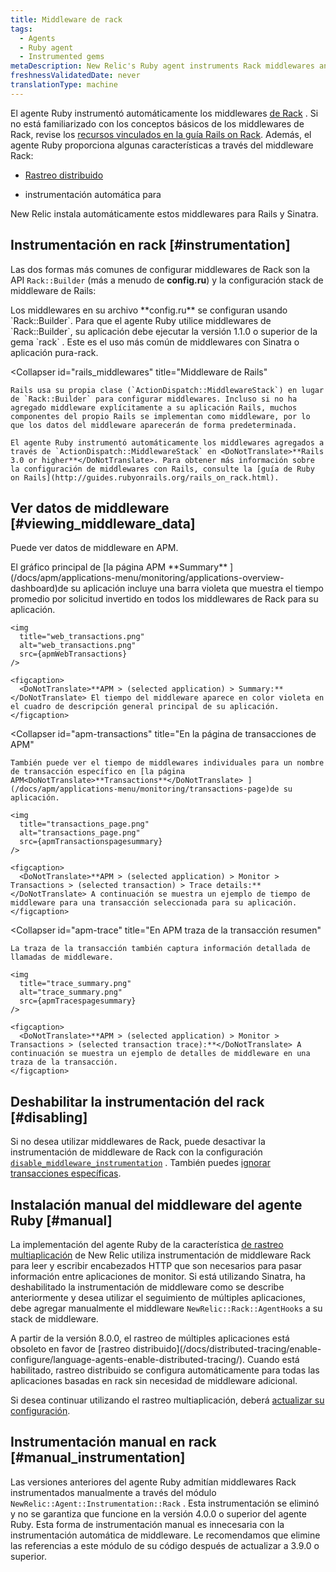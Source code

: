 ```yaml
---
title: Middleware de rack
tags:
  - Agents
  - Ruby agent
  - Instrumented gems
metaDescription: New Relic's Ruby agent instruments Rack middlewares and uses middlewares for functions like cross application tracing and browser auto-instrumentation.
freshnessValidatedDate: never
translationType: machine
---
```





El agente Ruby instrumentó automáticamente los middlewares [de Rack](http://rack.github.io/) . Si no está familiarizado con los conceptos básicos de los middlewares de Rack, revise los [recursos vinculados en la guía Rails on Rack](http://guides.rubyonrails.org/rails_on_rack.html#resources). Además, el agente Ruby proporciona algunas características a través del middleware Rack:

* [Rastreo distribuido](/docs/distributed-tracing/enable-configure/language-agents-enable-distributed-tracing/)

* instrumentación automática para

  <InlinePopover type="browser">[](/docs/agents/ruby-agent/features/page-load-timing-ruby)</InlinePopover>

New Relic instala automáticamente estos middlewares para Rails y Sinatra.

## Instrumentación en rack [#instrumentation]

Las dos formas más comunes de configurar middlewares de Rack son la API `Rack::Builder` (más a menudo de <DoNotTranslate>**config.ru**</DoNotTranslate>) y la configuración stack de middleware de Rails:

<CollapserGroup>
  <Collapser
    id="rack_builder"
    title="Rack::Builder"
  >
    Los middlewares en su archivo <DoNotTranslate>**config.ru**</DoNotTranslate> se configuran usando `Rack::Builder`. Para que el agente Ruby utilice middlewares de `Rack::Builder`, su aplicación debe ejecutar la versión 1.1.0 o superior de la gema `rack` . Este es el uso más común de middlewares con Sinatra o aplicación pura-rack.
  </Collapser>

  <Collapser
    id="rails_middlewares"
    title="Middleware de Rails"
  >
    Rails usa su propia clase (`ActionDispatch::MiddlewareStack`) en lugar de `Rack::Builder` para configurar middlewares. Incluso si no ha agregado middleware explícitamente a su aplicación Rails, muchos componentes del propio Rails se implementan como middleware, por lo que los datos del middleware aparecerán de forma predeterminada.

    El agente Ruby instrumentó automáticamente los middlewares agregados a través de `ActionDispatch::MiddlewareStack` en <DoNotTranslate>**Rails 3.0 or higher**</DoNotTranslate>. Para obtener más información sobre la configuración de middlewares con Rails, consulte la [guía de Ruby on Rails](http://guides.rubyonrails.org/rails_on_rack.html).
  </Collapser>
</CollapserGroup>

## Ver datos de middleware [#viewing_middleware_data]

Puede ver datos de middleware en APM.

<CollapserGroup>
  <Collapser
    id="apm-overview"
    title="En la página Resumen de APM"
  >
    El gráfico principal de [la página APM <DoNotTranslate>**Summary**</DoNotTranslate> ](/docs/apm/applications-menu/monitoring/applications-overview-dashboard)de su aplicación incluye una barra violeta que muestra el tiempo promedio por solicitud invertido en todos los middlewares de Rack para su aplicación.

    <img
      title="web_transactions.png"
      alt="web_transactions.png"
      src={apmWebTransactions}
    />

    <figcaption>
      <DoNotTranslate>**APM > (selected application) > Summary:**</DoNotTranslate> El tiempo del middleware aparece en color violeta en el cuadro de descripción general principal de su aplicación.
    </figcaption>
  </Collapser>

  <Collapser
    id="apm-transactions"
    title="En la página de transacciones de APM"
  >
    También puede ver el tiempo de middlewares individuales para un nombre de transacción específico en [la página APM<DoNotTranslate>**Transactions**</DoNotTranslate> ](/docs/apm/applications-menu/monitoring/transactions-page)de su aplicación.

    <img
      title="transactions_page.png"
      alt="transactions_page.png"
      src={apmTransactionspagesummary}
    />

    <figcaption>
      <DoNotTranslate>**APM > (selected application) > Monitor > Transactions > (selected transaction) > Trace details:**</DoNotTranslate> A continuación se muestra un ejemplo de tiempo de middleware para una transacción seleccionada para su aplicación.
    </figcaption>
  </Collapser>

  <Collapser
    id="apm-trace"
    title="En APM traza de la transacción resumen"
  >
    La traza de la transacción también captura información detallada de llamadas de middleware.

    <img
      title="trace_summary.png"
      alt="trace_summary.png"
      src={apmTracespagesummary}
    />

    <figcaption>
      <DoNotTranslate>**APM > (selected application) > Monitor > Transactions > (selected transaction trace):**</DoNotTranslate> A continuación se muestra un ejemplo de detalles de middleware en una traza de la transacción.
    </figcaption>
  </Collapser>
</CollapserGroup>

## Deshabilitar la instrumentación del rack [#disabling]

Si no desea utilizar middlewares de Rack, puede desactivar la instrumentación de middleware de Rack con la configuración [`disable_middleware_instrumentation`](/docs/agents/ruby-agent/installation-configuration/ruby-agent-configuration) . También puedes [ignorar transacciones específicas](/docs/agents/ruby-agent/installation-configuration/ignoring-specific-transactions).

## Instalación manual del middleware del agente Ruby [#manual]

La implementación del agente Ruby de la característica [de rastreo multiaplicación](/docs/apm/traces/cross-application-traces/cross-application-tracing) de New Relic utiliza instrumentación de middleware Rack para leer y escribir encabezados HTTP que son necesarios para pasar información entre aplicaciones de monitor. Si está utilizando Sinatra, ha deshabilitado la instrumentación de middleware como se describe anteriormente y desea utilizar el seguimiento de múltiples aplicaciones, debe agregar manualmente el middleware `NewRelic::Rack::AgentHooks` a su stack de middleware.

<Callout variant="important">
  A partir de la versión 8.0.0, el rastreo de múltiples aplicaciones está obsoleto en favor de [rastreo distribuido](/docs/distributed-tracing/enable-configure/language-agents-enable-distributed-tracing/). Cuando está habilitado, rastreo distribuido se configura automáticamente para todas las aplicaciones basadas en rack sin necesidad de middleware adicional.

  Si desea continuar utilizando el rastreo multiaplicación, deberá [actualizar su configuración](/docs/agents/ruby-agent/features/cross-application-tracing-ruby#configuration).
</Callout>

## Instrumentación manual en rack [#manual_instrumentation]

Las versiones anteriores del agente Ruby admitían middlewares Rack instrumentados manualmente a través del módulo `NewRelic::Agent::Instrumentation::Rack` . Esta instrumentación se eliminó y no se garantiza que funcione en la versión 4.0.0 o superior del agente Ruby. Esta forma de instrumentación manual es innecesaria con la instrumentación automática de middleware. Le recomendamos que elimine las referencias a este módulo de su código después de actualizar a 3.9.0 o superior.